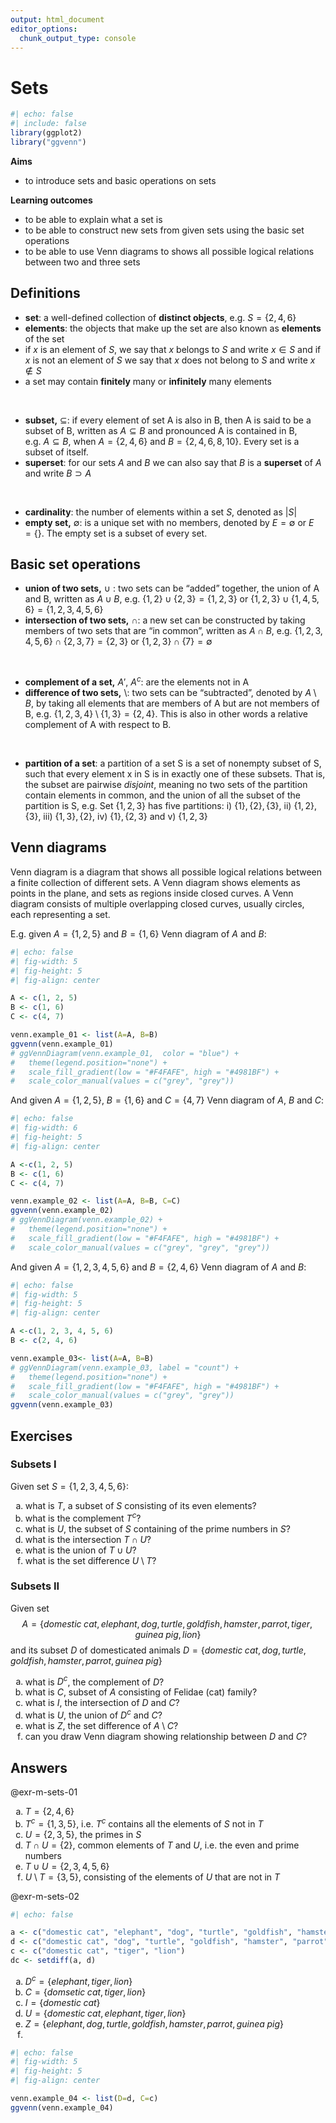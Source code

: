 ```yaml
---
output: html_document
editor_options: 
  chunk_output_type: console
---
```


# Sets

```r
#| echo: false
#| include: false
library(ggplot2)
library("ggvenn")
```

**Aims**

-   to introduce sets and basic operations on sets

**Learning outcomes**

-   to be able to explain what a set is
-   to be able to construct new sets from given sets using the basic set operations
-   to be able to use Venn diagrams to shows all possible logical relations between two and three sets

## Definitions

-   **set**: a well-defined collection of **distinct objects**, e.g. $S = \{2, 4, 6\}$
-   **elements**: the objects that make up the set are also known as **elements** of the set
-   if $x$ is an element of $S$, we say that $x$ belongs to $S$ and write $x \in S$ and if $x$ is not an element of $S$ we say that $x$ does not belong to $S$ and write $x \notin S$
-   a set may contain **finitely** many or **infinitely** many elements

<br />

-   **subset,** $\subseteq$: if every element of set A is also in B, then A is said to be a subset of B, written as $A \subseteq B$ and pronounced A is contained in B, e.g. $A \subseteq B$, when $A = \{2, 4, 6\}$ and $B = \{2, 4, 6, 8, 10\}$. Every set is a subset of itself.
-   **superset**: for our sets $A$ and $B$ we can also say that $B$ is a **superset** of $A$ and write $B \supset A$

<br />

-   **cardinality**: the number of elements within a set $S$, denoted as $|S|$
-   **empty set,** $\emptyset$: is a unique set with no members, denoted by $E = \emptyset$ or $E = \{\}$. The empty set is a subset of every set.

## Basic set operations

-   **union of two sets,** $\cup$ : two sets can be "added" together, the union of A and B, written as $A \cup B$, e.g. $\{1, 2\} \cup \{2, 3\} = \{1, 2, 3\}$ or $\{1, 2, 3\} \cup \{1, 4, 5, 6\} = \{1, 2, 3, 4, 5, 6\}$
-   **intersection of two sets,** $\cap$: a new set can be constructed by taking members of two sets that are "in common", written as $A \cap B$, e.g. $\{1, 2, 3, 4, 5, 6\} \cap \{2, 3, 7\} = \{2, 3\}$ or $\{1, 2, 3\} \cap \{7 \} = \emptyset$

<br/>

-   **complement of a set,** $A'$, $A^c$: are the elements not in A
-   **difference of two sets,** $\setminus$: two sets can be "subtracted", denoted by $A \setminus B$, by taking all elements that are members of A but are not members of B, e.g. $\{1, 2, 3, 4\} \setminus \{1, 3\} = \{2, 4\}$. This is also in other words a relative complement of A with respect to B.

<br/>

-   **partition of a set**: a partition of a set S is a set of nonempty subset of S, such that every element x in S is in exactly one of these subsets. That is, the subset are pairwise *disjoint*, meaning no two sets of the partition contain elements in common, and the union of all the subset of the partition is S, e.g. Set $\{1, 2, 3\}$ has five partitions: i) $\{1\}, \{2\}, \{3\}$, ii) $\{1, 2\}, \{3\}$, iii) $\{1,3\}, \{2\}$, iv) $\{1\}, \{2, 3\}$ and v) $\{1,2,3\}$

## Venn diagrams

Venn diagram is a diagram that shows all possible logical relations between a finite collection of different sets. A Venn diagram shows elements as points in the plane, and sets as regions inside closed curves. A Venn diagram consists of multiple overlapping closed curves, usually circles, each representing a set.

E.g. given $A = \{1, 2, 5\}$ and $B = \{1, 6\}$ Venn diagram of $A$ and $B$:

```r
#| echo: false
#| fig-width: 5
#| fig-height: 5
#| fig-align: center

A <- c(1, 2, 5)
B <- c(1, 6)
C <- c(4, 7)

venn.example_01 <- list(A=A, B=B)
ggvenn(venn.example_01)
# ggVennDiagram(venn.example_01,  color = "blue") + 
#   theme(legend.position="none") + 
#   scale_fill_gradient(low = "#F4FAFE", high = "#4981BF") + 
#   scale_color_manual(values = c("grey", "grey"))

```

And given $A = \{1, 2, 5\}$, $B = \{1, 6\}$ and $C= \{4, 7\}$ Venn diagram of $A$, $B$ and $C$:

```r
#| echo: false
#| fig-width: 6
#| fig-height: 5
#| fig-align: center

A <-c(1, 2, 5)
B <- c(1, 6)
C <- c(4, 7)

venn.example_02 <- list(A=A, B=B, C=C)
ggvenn(venn.example_02)
# ggVennDiagram(venn.example_02) + 
#   theme(legend.position="none") + 
#   scale_fill_gradient(low = "#F4FAFE", high = "#4981BF") + 
#   scale_color_manual(values = c("grey", "grey", "grey"))

```

And given $A = \{1, 2, 3, 4, 5, 6\}$ and $B= \{2, 4, 6\}$ Venn diagram of $A$ and $B$:

```r
#| echo: false
#| fig-width: 5
#| fig-height: 5
#| fig-align: center

A <-c(1, 2, 3, 4, 5, 6)
B <- c(2, 4, 6)

venn.example_03<- list(A=A, B=B)
# ggVennDiagram(venn.example_03, label = "count") + 
#   theme(legend.position="none") + 
#   scale_fill_gradient(low = "#F4FAFE", high = "#4981BF") + 
#   scale_color_manual(values = c("grey", "grey"))
ggvenn(venn.example_03)

```


## Exercises

::: {#exr-m-sets-01}

### Subsets I

Given set $S = \{1, 2, 3, 4, 5, 6\}$:
  
a) what is $T$, a subset of $S$ consisting of its even elements?
b) what is the complement $T^c$? 
c) what is $U$, the subset of $S$ containing of the prime numbers in $S$?
d) what is the intersection $T \cap U$? 
e) what is the union of $T \cup U$?
f) what is the set difference $U \setminus T$?

:::


::: {#exr-m-sets-02}

### Subsets II

Given set $$A = \{domestic \;cat, elephant, dog, turtle, goldfish, hamster, parrot, tiger, guinea\; pig, lion\}$$ and its subset $D$ of domesticated animals $D = \{domestic \;cat, dog, turtle, goldfish, hamster, parrot, guinea \;pig\}$
  
a) what is $D^c$, the complement of $D$?
b) what is $C$, subset of $A$ consisting of Felidae (cat) family?
b) what is $I$, the intersection of $D$ and $C$?
d) what is $U$, the union of $D^c$ and $C$?
e) what is $Z$, the set difference of $A \setminus C$?
f) can you draw Venn diagram showing relationship between $D$ and $C$?
  
:::

## Answers {-}

::: {.solution}
@exr-m-sets-01
:::

a)  $T = \{2, 4, 6\}$
b)  $T^c = \{1, 3, 5\}$, i.e. $T^c$ contains all the elements of $S$ not in $T$
c)  $U = \{2, 3, 5\}$, the primes in $S$
d)  $T \cap U = \{2\}$, common elements of $T$ and $U$, i.e. the even and prime numbers
e)  $T \cup U = \{2, 3, 4, 5, 6\}$
f)  $U \setminus T = \{3, 5\}$, consisting of the elements of $U$ that are not in $T$


::: {.solution}
@exr-m-sets-02
:::

```r
#| echo: false

a <- c("domestic cat", "elephant", "dog", "turtle", "goldfish", "hamster", "parrot", "tiger", "guinea pig", "lion")
d <- c("domestic cat", "dog", "turtle", "goldfish", "hamster", "parrot", "guinea pig")
c <- c("domestic cat", "tiger", "lion")
dc <- setdiff(a, d)

```

a) $D^c = \{elephant, tiger, lion\}$
b) $C = \{domsetic \;cat, tiger, lion\}$
c) $I = \{domestic \;cat\}$
d) $U = \{domestic \;cat, elephant, tiger, lion\}$
e) $Z = \{elephant, dog, turtle, goldfish, hamster, parrot, guinea \;pig\}$
f) 

```r
#| echo: false
#| fig-width: 5
#| fig-height: 5
#| fig-align: center

venn.example_04 <- list(D=d, C=c)
ggvenn(venn.example_04)
```

